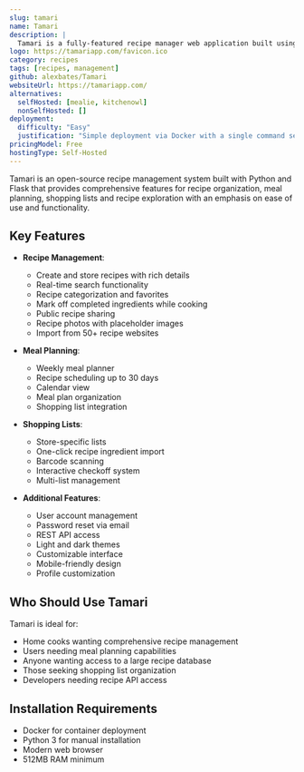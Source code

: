 ```yaml
---
slug: tamari
name: Tamari
description: |
  Tamari is a fully-featured recipe manager web application built using Python and Flask, offering recipe management, meal planning, shopping lists, and recipe exploration with over 107,000 recipes from 50 recipe sharing websites.
logo: https://tamariapp.com/favicon.ico
category: recipes
tags: [recipes, management]
github: alexbates/Tamari
websiteUrl: https://tamariapp.com/
alternatives:
  selfHosted: [mealie, kitchenowl]
  nonSelfHosted: []
deployment:
  difficulty: "Easy"
  justification: "Simple deployment via Docker with a single command setup."
pricingModel: Free
hostingType: Self-Hosted
---
```


Tamari is an open-source recipe management system built with Python and Flask that provides comprehensive features for recipe organization, meal planning, shopping lists and recipe exploration with an emphasis on ease of use and functionality.

## Key Features

- **Recipe Management**:

  - Create and store recipes with rich details
  - Real-time search functionality
  - Recipe categorization and favorites
  - Mark off completed ingredients while cooking
  - Public recipe sharing
  - Recipe photos with placeholder images
  - Import from 50+ recipe websites

- **Meal Planning**:

  - Weekly meal planner
  - Recipe scheduling up to 30 days
  - Calendar view
  - Meal plan organization
  - Shopping list integration

- **Shopping Lists**:

  - Store-specific lists
  - One-click recipe ingredient import
  - Barcode scanning
  - Interactive checkoff system
  - Multi-list management

- **Additional Features**:
  - User account management
  - Password reset via email
  - REST API access
  - Light and dark themes
  - Customizable interface
  - Mobile-friendly design
  - Profile customization

## Who Should Use Tamari

Tamari is ideal for:

- Home cooks wanting comprehensive recipe management
- Users needing meal planning capabilities
- Anyone wanting access to a large recipe database
- Those seeking shopping list organization
- Developers needing recipe API access

## Installation Requirements

- Docker for container deployment
- Python 3 for manual installation
- Modern web browser
- 512MB RAM minimum
